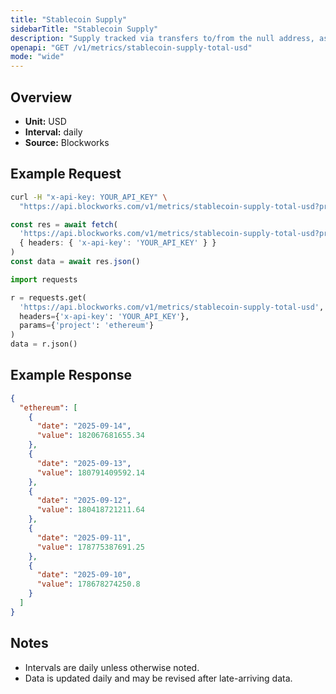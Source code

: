 ```yaml
---
title: "Stablecoin Supply"
sidebarTitle: "Stablecoin Supply"
description: "Supply tracked via transfers to/from the null address, as well as distinct issuance and redemption events for supported stablecoins. Circulating supply remove supply held in bridges, token treasuries, and known mint/burn addresses."
openapi: "GET /v1/metrics/stablecoin-supply-total-usd"
mode: "wide"
---
```


## Overview

- **Unit:** USD
- **Interval:** daily
- **Source:** Blockworks

## Example Request

<CodeGroup>

```bash cURL
curl -H "x-api-key: YOUR_API_KEY" \
  "https://api.blockworks.com/v1/metrics/stablecoin-supply-total-usd?project=ethereum"
```

```typescript TypeScript
const res = await fetch(
  'https://api.blockworks.com/v1/metrics/stablecoin-supply-total-usd?project=ethereum',
  { headers: { 'x-api-key': 'YOUR_API_KEY' } }
)
const data = await res.json()
```

```python Python
import requests

r = requests.get(
  'https://api.blockworks.com/v1/metrics/stablecoin-supply-total-usd',
  headers={'x-api-key': 'YOUR_API_KEY'},
  params={'project': 'ethereum'}
)
data = r.json()
```

</CodeGroup>

## Example Response

```json
{
  "ethereum": [
    {
      "date": "2025-09-14",
      "value": 182067681655.34
    },
    {
      "date": "2025-09-13",
      "value": 180791409592.14
    },
    {
      "date": "2025-09-12",
      "value": 180418721211.64
    },
    {
      "date": "2025-09-11",
      "value": 178775387691.25
    },
    {
      "date": "2025-09-10",
      "value": 178678274250.8
    }
  ]
}
```

## Notes
- Intervals are daily unless otherwise noted.
- Data is updated daily and may be revised after late-arriving data.